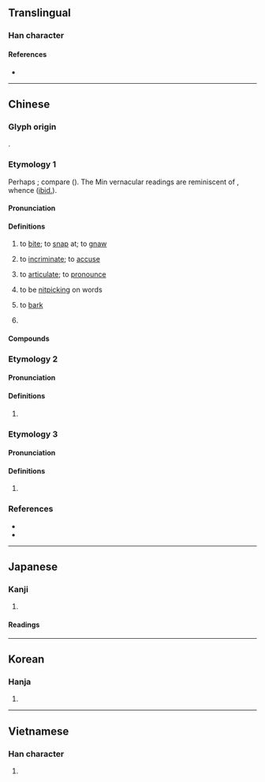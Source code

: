 {{also|齩|𫜪}}
{{character info}}
==Translingual==

===Han character===
{{Han char|rn=30|rad=口|as=06|sn=9|four=60048|canj=RYCK|ids=⿰口交}}

====References====
* {{Han ref|kx=0186.160|dkj=03543|dj=0406.010|hdz=10621.020|uh=54AC|ud=21676|bh=AB72|bd=43890}}

----

==Chinese==

===Glyph origin===
{{Han etym}}
{{Han compound|口|交|ls=psc|c1=s|t1=mouth|c2=p}}.

===Etymology 1===
{{zh-forms|alt=齩}}
Perhaps {{cog|sit}}; compare {{cog|cdm|ङेव्‍ह्‌सा||to nibble|tr=ŋewh-}} ({{zh-ref|Schuessler, 2007}}). The Min vernacular readings are reminiscent of {{cog|tai-pro|*giəwꟲ||to chew}}, whence {{cog|th|เคี้ยว}} ([[ibid.]]).

====Pronunciation====
{{zh-pron
|m=yǎo
|m-s=ngao3
|c=ngaau5
|c-t=ngau2
|h=pfs=ngâu;gd=ngau1
|md=gâ/ngāu
|md_note=gâ - vernacular; ngāu - literary
|mn=xm,zz,tw,sg:kā/qz:kǎ/xm,zz,tw:ngáu/qz:gáu
|mn_note=kā/kǎ - vernacular; ngáu/gáu - literary
|mn-t=ga6
|w=3ngau,3hhiau
|mc=
|oc=2
|ma=zh-yao.ogg
|cat=v,n
}}

====Definitions====
{{zh-hanzi}}

# to [[bite]]; to [[snap]] at; to [[gnaw]]
#: {{zh-x|一 條 狗 咬 了 他 的 腿。|A dog '''snapped at''' his leg.}}
#: {{zh-x|他 被 響尾蛇 咬 過。|He had been '''bitten''' by a rattlesnake.}}
# to [[incriminate]]; to [[accuse]]
#: {{zh-x|他 站 在 被告 席 上，什麼 都 招認，什麼 人 都 '''咬'''。|He was in the public dock, confessing everything, '''implicating''' everybody.}}
# to [[articulate]]; to [[pronounce]]
#: {{zh-x|這 個 字 他 咬 得 很 准.|He can '''pronounce''' this word correctly.}}
# to be [[nitpicking]] on words
#: {{zh-x|別 老 咬 住 我 那 句 話 不 放|Don't keep nagging me about that remark of mine.}}
# {{lb|zh|of [[dog]]}} to [[bark]]
# {{lb|zh|neologism|slang|euphemism}} {{zh-alt-form|口交|[[oral sex]]; to perform oral sex on}}

====Compounds====
{{zh-der|一口咬死|咬牙切齒|咬舌子|咬舌頭|弄狗相咬|咬舌根|咬嘴|咬破|咬薑呷醋|嚼咬人|怒目咬牙|咬定|一口咬定|咬舌|咬秋|咬定牙關|咬合不正|咬人貓|咬頭|咬釘嚼鐵|咬斷鐵|咬字兒|咬春|咬人狗|咬菜根|咬舌兒|咬耳仔|咬耳朵|咬群|咬牙|咬手|咬定牙根|咬字眼兒|咬嚼|咬合|咬住|咬字|反咬|切齒咬牙|咬緊|咬合調整|啖指咬舌|咬緊牙關|咬文嚼字|毒咬|狗咬狗|炒咬|老咬蟲|虎咬豬}}

===Etymology 2===
{{zh-forms}}

====Pronunciation====
{{zh-pron
|m=jiāo
|dial=n
|mc=1
|oc=1
|cat=
}}

====Definitions====
{{zh-hanzi}}

# {{zh-only|咬咬}}

===Etymology 3===
{{zh-forms}}

====Pronunciation====
{{zh-pron
|m=yāo
|dial=n
|mc=2
|oc=3
|cat=
}}

====Definitions====
{{zh-hanzi}}

# {{zh-only|咬哇||哇咬}}

===References===
* {{R:yue:Hanzi}}
* {{thcwd|4789}}

{{zh-cat|Elementary}}

----

==Japanese==

===Kanji===
{{ja-kanji|grade=|rs=口06}}

# {{rfdef|ja|sort=口06}}

====Readings====
{{ja-readings
|goon=きょう<けう, ぎょう<げう
|kanon=こう<かう, ごう<がう
|kun=か-む
}}

----

==Korean==

===Hanja===
{{ko-hanja|hangeul=교|rv=gyo|mr=kyo|y=kyo}}

# {{rfdef|ko|sort=口06}}

----

==Vietnamese==

===Han character===
{{vi-readings|reading=giảo, rao|rs=口06}}

# {{rfdef|vi}}